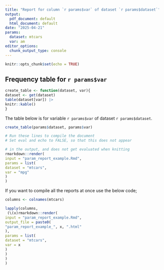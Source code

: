 ```yaml
---
title: "Report for column `r params$var` of dataset `r params$dataset`"
output:
  pdf_document: default
  html_document: default
date: "2025-04-21"
params:
  dataset: mtcars
  var: am
editor_options: 
  chunk_output_type: console
---
```



```r
knitr::opts_chunk$set(echo = TRUE)
```
## Frequency table for `r params$var`

```r
create_table <- function(dataset, var){
dataset <- get(dataset)
table(dataset[var]) |>
knitr::kable()
}
```

The table below is for variable `r params$var` of dataset `r params$dataset`.

```r
create_table(params$dataset, params$var)
```
```r
# Run these lines to compile the document
# Set eval and echo to FALSE, so that this does not appear

# in the output, and does not get evaluated when knitting
rmarkdown::render(
input = "param_report_example.Rmd",
params = list(
dataset = "mtcars",
var = "mpg"
)
)

```

If you want to compile all the reports at once use the below code;

```r

columns <- colnames(mtcars)

lapply(columns,
 (\(x)rmarkdown::render(
input = "param_report_example.Rmd",
output_file = paste0(
"param_report_example_", x, ".html"
),
params = list(
dataset = "mtcars",
var = x
)
)
)
)


```
